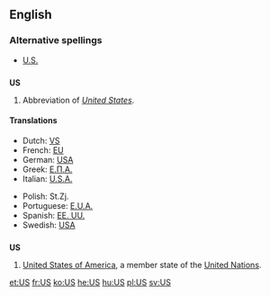 {{see|us|Us|U.S.|ús}}
==English==

===Alternative spellings===
*[[U.S.]]

==={{initialism}}===
'''US'''

# Abbreviation of ''[[United States]]''.

====Translations====
{{top}}
*Dutch: [[VS]] {{m}} {{p}}
*French: [[EU]] {{m}} {{p}}
*German: [[#German|USA]] {{m}} {{p}}
*Greek: [[Ε.Π.Α.]] {{f}} {{p}}
*Italian: [[U.S.A.]] {{m}} {{p}}
{{mid}}
*Polish: St.Zj. {{m}} {{p}}
*Portuguese: [[E.U.A.]] {{m}} {{p}}
*Spanish: [[EE. UU.]] {{m}} {{p}}
*Swedish: [[USA]] {{n}} {{s}}
{{bottom}}

==={{abbreviation}}===
'''US'''
#[[United States of America]], a member state of the [[United Nations]].

[[et:US]]
[[fr:US]]
[[ko:US]]
[[he:US]]
[[hu:US]]
[[pl:US]]
[[sv:US]]